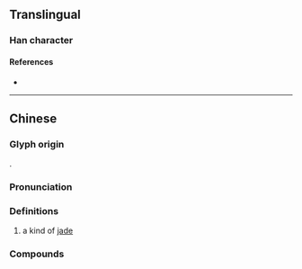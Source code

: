 {{character info}}
==Translingual==

===Han character===
{{Han char|rn=96|rad=玉|as=07|sn=11|four=12147|canj=MGBND|ids=⿰𤣩孚}}

====References====
* {{Han ref|kx=0733.060|dkj=21016|dj=1145.030|hdz=21117.170|uh=7408|ud=29704|bh=D679|bd=54905}}

----

==Chinese==

===Glyph origin===
{{Han etym}}
{{Han compound|𤣩|孚|ls=psc|c1=s|t1=jade|c2=p}}.

===Pronunciation===
{{zh-pron
|m=fú
|mc=y
|oc=y
|cat=n
}}

===Definitions===

# {{zh-hg}} a kind of [[jade]]

===Compounds===
{{zh-der|㻬琈|琈筍}}